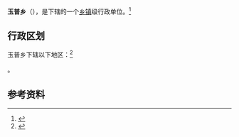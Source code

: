 {{中国乡级行政区|54/26/25/204/000}}

'''玉普乡'''（{{bo|z=གཡུ་ཕུག་|w=g.yu phug}}），是{{PRC admin/fullname|54/26/25/204/000|3}}下辖的一个[[乡镇|乡镇]]级行政单位。<ref>{{PRC admin/ref sgc|{{PRC admin/parent|54/26/25/204/000}}}}</ref>

== 行政区划 ==

玉普乡下辖以下地区：<ref>{{PRC admin/ref sgc|54/26/25/204/000}}</ref>

{{PRC admin/children|54/26/25/204/000}}。

== 参考资料 ==

{{reflist}}

{{PRC admin/navcat|54/26/25/204/000}}
{{西藏行政区划小作品}}